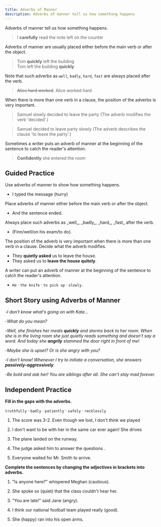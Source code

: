 ```yaml
---
title: Adverbs of Manner
description: Adverbs of manner tell us how something happens
---
```


Adverbs of manner tell us how something happens.

> I **carefully** read the note left on the counter

Adverbs of manner are usually placed either before the main verb or after the object.

> Tom **quickly** left the building  
> Tom left the building **quickly**

Note that such adverbs as `well`, `badly`, `hard`, `fast` are always placed after the verb.

> ~~Alice hard worked~~. Alice worked hard

When there is more than one verb in a clause, the position of the adverbs is very important.

> Samuel slowly decided to leave the party (The adverb modifies the verb 'decided'.)

> Samuel decided to leave party slowly (The adverb describes the clause 'to leave the party'.)

Sometimes a writer puts an adverb of manner at the beginning of the sentence to catch the reader's attention.

> **Confidently** she entered the room

## Guided Practice

<Callout type="success">Use adverbs of manner to show how something happens.</Callout>

- I typed the message (hurry) <Blank /> <Tooltip content="hurriedly" />

<Callout type="success">
  Place adverbs of manner either before the main verb or after the object.
</Callout>

- And the sentence ended. <Tooltip content="And the sentence ended abruptly/And the sentence abruptly ended." />

<Callout type="success">
  Always place such adverbs as _well_, _badly_, _hard_, _fast_ after the verb.
</Callout>

- (Finn/well/on his exam/to do). <Tooltip content="Finn did well on his exam." />

<Callout type="success">
  The position of the adverb is very important when there is more than one verb in a
  clause. Decide what the adverb modifies.
</Callout>

- They **quietly asked** us to leave the house. <Tooltip content="The adverb modifies the verb 'asked'" />
- They asked us to **leave the house quitely**. <Tooltip content="The adverb describes the clause 'to leave the house'" />

<Callout type="success">
  A writer can put an adverb of manner at the beginning of the sentence to catch the
  reader's attention.
</Callout>

- `He` · `the knife` · `to pick up` · `slowly`. <Tooltip content="Slowly he picked up the knife" />

## Short Story using Adverbs of Manner

-_I don't know what's going on with Kate..._

-_What do you mean?_

-_Well, she finishes her meals **quickly** and storms back to her room. When she is in the living room she just quietly reads something and doesn't say a word. And today she **angrily** slammed the door right in front of me!_

-_Maybe she is upset? Or is she angry with you?_

-_I don't know! Whenever I try to initiate a conversation, she answers **passively-aggressively**._

-_Be bold and ask her! You are siblings after all. She can't stay mad forever._

## Independent Practice

**Fill in the gaps with the adverbs.**

`truthfully` · `badly` · `patiently` · `safely` · `recklessly`

1. The score was 3-2. Even though we lost, I don't think we played <Blank /> <Tooltip content="badly" />

2. I don't want to be with her in the same car ever again! She drives <Blank /> <Tooltip content="recklessly" />

3. The plane landed <Blank /> on the runway. <Tooltip content="safely" />

4. The judge asked him to answer the questions <Blank /> . <Tooltip content="truthfully" />

5. Everyone waited <Blank /> for Mr. Smith to arrive. <Tooltip content="patiently" />

**Complete the sentences by changing the adjectives in brackets into adverbs.**

1. "Is anyone here?" whispered Meghan <Blank /> (cautious). <Tooltip content="cautiously" />

2. She spoke so <Blank /> (quiet) that the class couldn't hear her. <Tooltip content="quietly" />

3. "You are late!" said Jane <Blank /> (angry). <Tooltip content="angrily" />

4. I think our national football team played really <Blank /> (good).<Tooltip content="well" />

5. She <Blank /> (happy) ran into his open arms. <Tooltip content="happily" />
